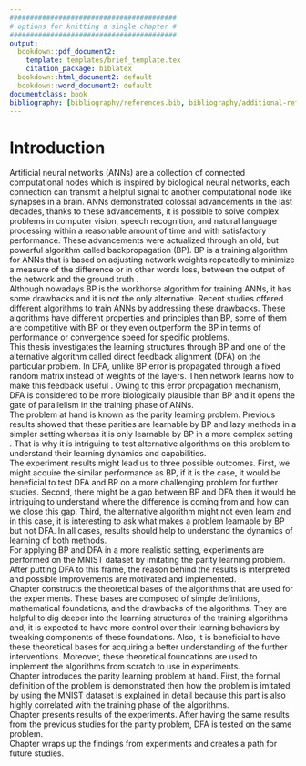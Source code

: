 ```yaml
---
#########################################
# options for knitting a single chapter #
#########################################
output:
  bookdown::pdf_document2:
    template: templates/brief_template.tex
    citation_package: biblatex
  bookdown::html_document2: default
  bookdown::word_document2: default
documentclass: book
bibliography: [bibliography/references.bib, bibliography/additional-references.bib]
---
```


# Introduction {.unnumbered}

```{=tex}
\adjustmtc
\markboth{Introduction}{}
```

Artificial neural networks (ANNs) are a collection of connected computational nodes which is inspired by biological neural networks, each connection can transmit a helpful signal to another computational node like synapses in a brain. ANNs demonstrated colossal advancements in the last decades, thanks to these advancements, it is possible to solve complex problems in computer vision, speech recognition, and natural language processing within a reasonable amount of time and with satisfactory performance. These advancements were actualized through an old, but powerful algorithm called backpropagation (BP). BP is a training algorithm for ANNs that is based on adjusting network weights repeatedly to minimize a measure of the difference or in other words loss, between the output of the network and the ground truth \cite{Rumelhart:1986we}. \
Although nowadays BP is the workhorse algorithm for training ANNs, it has some drawbacks and it is not the only alternative. Recent studies offered different algorithms to train ANNs by addressing these drawbacks. These algorithms have different properties and principles than BP, some of them are competitive with BP or they even outperform the BP in terms of performance or convergence speed for specific problems. \
This thesis investigates the learning structures through BP and one of the alternative algorithm called direct feedback alignment (DFA) on the particular problem. In DFA, unlike BP error is propagated through a fixed random matrix instead of weights of the layers. Then network learns how to make this feedback useful \cite{nøkland2016direct}. Owing to this error propagation mechanism, DFA is considered to be more biologically plausible than BP and it opens the gate of parallelism in the training phase of ANNs.  
The problem at hand is known as the parity learning problem. Previous results showed that these parities are learnable by BP and lazy methods in a simpler setting whereas it is only learnable by BP in a more complex setting \cite{DBLP:journals/corr/abs-2002-07400}. That is why it is intriguing to test alternative algorithms on this problem to understand their learning dynamics and capabilities. \
The experiment results might lead us to three possible outcomes. First, we might acquire the similar performance as BP, if it is the case, it would be beneficial to test DFA and BP on a more challenging problem for further studies. Second, there might be a gap between BP and DFA then it would be intriguing to understand where the difference is coming from and how can we close this gap. Third, the alternative algorithm might not even learn and in this case, it is interesting to ask what makes a problem learnable by BP but not DFA. In all cases, results should help to understand the dynamics of learning of both methods. \
For applying BP and DFA in a more realistic setting, experiments are performed on the MNIST dataset by imitating the parity learning problem. After putting DFA to this frame, the reason behind the results is interpreted and possible improvements are motivated and implemented.\
Chapter \ref{chap:chapter_1} constructs the theoretical bases of the algorithms that are used for the experiments. These bases are composed of simple definitions, mathematical foundations, and the drawbacks of the algorithms. They are helpful to dig deeper into the learning structures of the training algorithms and, it is expected to have more control over their learning behaviors by tweaking components of these foundations. Also, it is beneficial to have these theoretical bases for acquiring a better understanding of the further interventions. Moreover, these theoretical foundations are used to implement the algorithms from scratch to use in experiments.\
Chapter \ref{chap:chapter_2} introduces the parity learning problem at hand. First, the formal definition of the problem is demonstrated then how the problem is imitated by using the MNIST dataset is explained in detail because this part is also highly correlated with the training phase of the algorithms.\
Chapter \ref{chap:chapter_3} presents results of the experiments. After having the same results from the previous studies for the parity problem, DFA is tested on the same problem. \
Chapter \ref{chap:chapter_4} wraps up the findings from experiments and creates a path for future studies. 